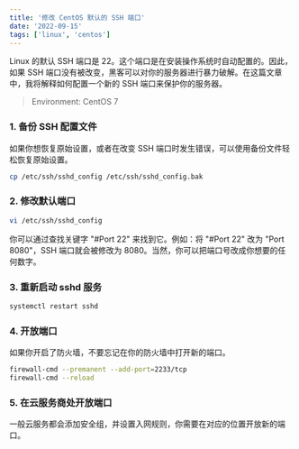```yaml
---
title: '修改 CentOS 默认的 SSH 端口'
date: '2022-09-15'
tags: ['linux', 'centos']
---
```


Linux 的默认 SSH 端口是 22。这个端口是在安装操作系统时自动配置的。因此，如果 SSH 端口没有被改变，黑客可以对你的服务器进行暴力破解。在这篇文章中，我将解释如何配置一个新的 SSH 端口来保护你的服务器。

> Environment: CentOS 7

### 1. 备份 SSH 配置文件

如果你想恢复原始设置，或者在改变 SSH 端口时发生错误，可以使用备份文件轻松恢复原始设置。

```bash
cp /etc/ssh/sshd_config /etc/ssh/sshd_config.bak
```

### 2. 修改默认端口

```bash
vi /etc/ssh/sshd_config
```

你可以通过查找关键字 "#Port 22" 来找到它。例如：将 "#Port 22" 改为 "Port 8080"，SSH 端口就会被修改为 8080。当然，你可以把端口号改成你想要的任何数字。

### 3. 重新启动 sshd 服务

```bash
systemctl restart sshd
```

### 4. 开放端口

如果你开启了防火墙，不要忘记在你的防火墙中打开新的端口。

```bash
firewall-cmd --premanent --add-port=2233/tcp
firewall-cmd --reload
```

### 5. 在云服务商处开放端口

一般云服务都会添加安全组，并设置入网规则，你需要在对应的位置开放新的端口。
